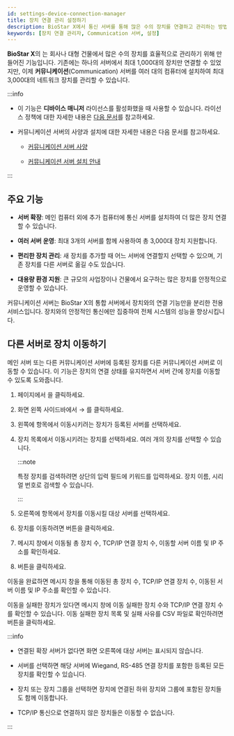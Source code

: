 ```yaml
---
id: settings-device-connection-manager
title: 장치 연결 관리 설정하기
description: BioStar X에서 통신 서버를 통해 많은 수의 장치를 연결하고 관리하는 방법을 안내합니다. 최대 3,000대의 네트워크 장치를 여러 서버로 나누어 관리할 수 있습니다.
keywords: [장치 연결 관리자, Communication 서버, 설정]
---
```


**BioStar X**의 <Cmd sid='settings.deviceConnectionManager.settingMenuTitle' product='2' />는 회사나 대형 건물에서 많은 수의 장치를 효율적으로 관리하기 위해 만들어진 기능입니다. 기존에는 하나의 서버에서 최대 1,000대의 장치만 연결할 수 있었지만, 이제 **커뮤니케이션**(Communication) 서버를 여러 대의 컴퓨터에 설치하여 최대 3,000대의 네트워크 장치를 관리할 수 있습니다.

:::info

* 이 기능은 **디바이스 매니저** 라이선스를 활성화했을 때 사용할 수 있습니다. 라이선스 정책에 대한 자세한 내용은 [다음 문서](licensing)를 참고하세요.

* 커뮤니케이션 서버의 사양과 설치에 대한 자세한 내용은 다음 문서를 참고하세요.

  * [커뮤니케이션 서버 사양](system-requirements#communication-server)

  * [커뮤니케이션 서버 설치 안내](install-communication-server)

:::

## 주요 기능

- **서버 확장**: 메인 컴퓨터 외에 추가 컴퓨터에 통신 서버를 설치하여 더 많은 장치 연결할 수 있습니다.

- **여러 서버 운영**: 최대 3개의 서버를 함께 사용하여 총 3,000대 장치 지원합니다.

- **편리한 장치 관리**: 새 장치를 추가할 때 어느 서버에 연결할지 선택할 수 있으며, 기존 장치를 다른 서버로 옮길 수도 있습니다.

- **대용량 환경 지원**: 큰 규모의 사업장이나 건물에서 요구하는 많은 장치를 안정적으로 운영할 수 있습니다.

커뮤니케이션 서버는 BioStar X의 통합 서버에서 장치와의 연결 기능만을 분리한 전용 서비스입니다. 장치와의 안정적인 통신에만 집중하여 전체 시스템의 성능을 향상시킵니다.


## 다른 서버로 장치 이동하기

메인 서버 또는 다른 커뮤니케이션 서버에 등록된 장치를 다른 커뮤니케이션 서버로 이동할 수 있습니다. 이 기능은 장치의 연결 상태를 유지하면서 서버 간에 장치를 이동할 수 있도록 도와줍니다.

1. <Cmd sid='shell.header.launcher' /> 페이지에서 <Cmd sid='shell.header.setting' />을 클릭하세요.

1. 화면 왼쪽 사이드바에서 <Cmd sid='setting.menu.device.root' /> → <Cmd sid='setting.menu.device.deviceConnectionManager' />를 클릭하세요.

1. 왼쪽에 <Cmd sid='settings.deviceConnectionManager.followerSelectLabel' product='2' /> 항목에서 이동시키려는 장치가 등록된 서버를 선택하세요.

1. 장치 목록에서 이동시키려는 장치를 선택하세요. 여러 개의 장치를 선택할 수 있습니다.

    :::note

    특정 장치를 검색하려면 상단의 입력 필드에 키워드를 입력하세요. 장치 이름, 시리얼 번호로 검색할 수 있습니다.

    :::

1. 오른쪽에 <Cmd sid='settings.deviceConnectionManager.selectedSelectLabel' product='2' /> 항목에서 장치를 이동시킬 대상 서버를 선택하세요.

1. 장치를 이동하려면 <Cmd sid='settings.deviceConnectionManager.moveButtonTitle' product='2' /> 버튼을 클릭하세요.

1. 메시지 창에서 이동될 총 장치 수, TCP/IP 연결 장치 수, 이동할 서버 이름 및 IP 주소를 확인하세요.

1. <Cmd sid='button.apply' product='2' /> 버튼을 클릭하세요.

이동을 완료하면 메시지 창을 통해 이동된 총 장치 수, TCP/IP 연결 장치 수, 이동된 서버 이름 및 IP 주소를 확인할 수 있습니다. 

이동을 실패한 장치가 있다면 메시지 창에 이동 실패한 장치 수와 TCP/IP 연결 장치 수를 확인할 수 있습니다. 이동 실패한 장치 목록 및 실패 사유를 CSV 파일로 확인하려면 <Cmd sid='button.download' product='2' /> 버튼을 클릭하세요.

:::info

* 연결된 확장 서버가 없다면 화면 오른쪽에 대상 서버는 표시되지 않습니다.

* 서버를 선택하면 해당 서버에 Wiegand, RS-485 연결 장치를 포함한 등록된 모든 장치를 확인할 수 있습니다.

* 장치 또는 장치 그룹을 선택하면 장치에 연결된 하위 장치와 그룹에 포함된 장치들도 함께 이동합니다.

* TCP/IP 통신으로 연결하지 않은 장치들은 이동할 수 없습니다.

:::